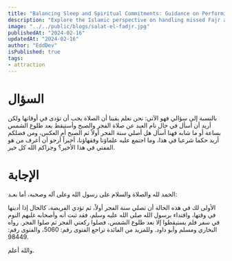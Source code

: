 ```yaml
---
title: "Balancing Sleep and Spiritual Commitments: Guidance on Performing Fajr and Sunrise Prayers After Oversleeping"
description: "Explore the Islamic perspective on handling missed Fajr and Sunrise prayers due to oversleeping. This article delves into the recommended order of performing Sunnah and obligatory prayers, drawing insights from the practices of Prophet Muhammad (peace be upon him) and the consensus of Islamic scholars. "
image: "../../public/blogs/salat-el-fadjr.jpg"
publishedAt: "2024-02-16"
updatedAt: "2024-02-16"
author: "EddDev"
isPublished: true
tags:
- attraction
---
```



# السؤال
بالنسبة إلى سؤالي فهو الآتي: نحن نعلم يقينا أن الصلاة يجب أن تؤدى في أوقاتها ولكن أريد أن أسأل في حال نام العبد عن صلاة الفجر والصبح وأستيقظ بعد طلوع الشمس بساعة أو ما شابه فهنا أسأل هل أصلي سنة الفجر أولاً ثم الصبح أم العكس، ومن فضلكم أريد حكما شرعيا في هذا، وما اجتمع عليه علماؤنا وفقهاؤنا، أخيراً أرجو أن أعرف من هو المفتي في هذا الأخير؟ وجزاكم الله كل خير.

# الإجابة
الحمد لله والصلاة والسلام على رسول الله وعلى آله وصحبه، أما بعـد:

الأولى لك في هذه الحالة أن تصلي سنة الفجر أولاً، ثم تؤدي الفريضة، كالحال إذا أديتها في وقتها، واقتداء برسول الله صلى الله عليه وسلم، فقد ثبت أنه وأصحابه غلبهم النوم في سفر فلم يستيقظوا إلا بعد طلوع الشمس، فصلوا ركعتي الفجر ثم صلوا الفجر. رواه البخاري ومسلم وأبو داود. وللمزيد من الفائدة تراجع الفتوى رقم: 5060، والفتوى رقم: 98449.

والله أعلم.
